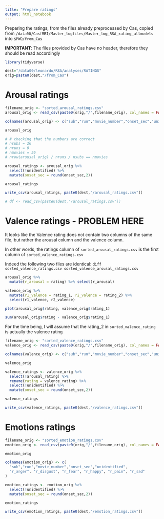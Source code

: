 ```yaml
---
title: "Prepare ratings"
output: html_notebook
---
```


Preparing the ratings, from the files already preprocessed by Cas, copied from `/data00/CasfMRI/Master_logfiles/Master_log_RSA_rating_allmodels` into `$PWD/from_Cas`

**IMPORTANT**: The files provided by Cas have no header, therefore they should be read accordingly

```r
library(tidyverse)

dest="/data00/leonardo/RSA/analyses/RATINGS"
orig=paste0(dest,"/from_Cas")

```


# Arousal ratings
```r
filename_orig <- "sorted_arousal_ratings.csv"
arousal_orig <- read_csv(paste0(orig,"/",filename_orig), col_names = FALSE)

colnames(arousal_orig) <- c("sub","run","movie_number","onset_sec","unidentified","rating")

arousal_orig

# # checking that the numbers are correct
# nsubs = 26
# nruns = 8
# nmovies = 56
# nrow(arousal_orig) / nruns / nsubs == nmovies

arousal_ratings <- arousal_orig %>% 
  select(!unidentified) %>% 
  mutate(onset_sec = round(onset_sec,2))

arousal_ratings

write_csv(arousal_ratings, paste0(dest,"/arousal_ratings.csv"))

# df <- read_csv(paste0(dest,"/arousal_ratings.csv"))
```


# Valence ratings - PROBLEM HERE

It looks like the Valence rating does not contain two columns of the same file, but rather the arousal column and the valence column.

In other words, the ratings column of `sorted_arousal_ratings.csv` is the first column of `sorted_valence_ratings.csv`

Indeed the following two files are identical:
`diff sorted_valence_ratings.csv sorted_valence_arousal_ratings.csv`


```r
arousal_orig %>% 
  mutate(r_arousal = rating) %>% select(r_arousal)

valence_orig %>% 
  mutate(r1_valence = rating_1, r2_valence = rating_2) %>% 
  select(r1_valence, r2_valence)

plot(arousal_orig$rating, valence_orig$rating_1)

sum(arousal_orig$rating - valence_orig$rating_1)

```

For the time being, I will assume that the rating_2 in `sorted_valence_rating` is actually the valence rating

```r
filename_orig <- "sorted_valence_ratings.csv"
valence_orig <- read_csv(paste0(orig,"/",filename_orig), col_names = FALSE)

colnames(valence_orig) <- c("sub","run","movie_number","onset_sec","unidentified","arousal_rating","valence_rating")

valence_orig

valence_ratings <- valence_orig %>%
  select(!arousal_rating) %>% 
  rename(rating = valence_rating) %>% 
  select(!unidentified) %>% 
  mutate(onset_sec = round(onset_sec,2))

valence_ratings

write_csv(valence_ratings, paste0(dest,"/valence_ratings.csv"))

```






# Emotions ratings
```r
filename_orig <- "sorted_emotion_ratings.csv"
emotion_orig <- read_csv(paste0(orig,"/",filename_orig), col_names = FALSE)

emotion_orig

colnames(emotion_orig) <- c(
  "sub","run","movie_number","onset_sec","unidentified",
  "r_anger", "r_disgust", "r_fear", "r_happy", "r_pain", "r_sad"
)

emotion_ratings <- emotion_orig %>% 
  select(!unidentified) %>% 
  mutate(onset_sec = round(onset_sec,2))

emotion_ratings

write_csv(emotion_ratings, paste0(dest,"/emotion_ratings.csv"))
```




